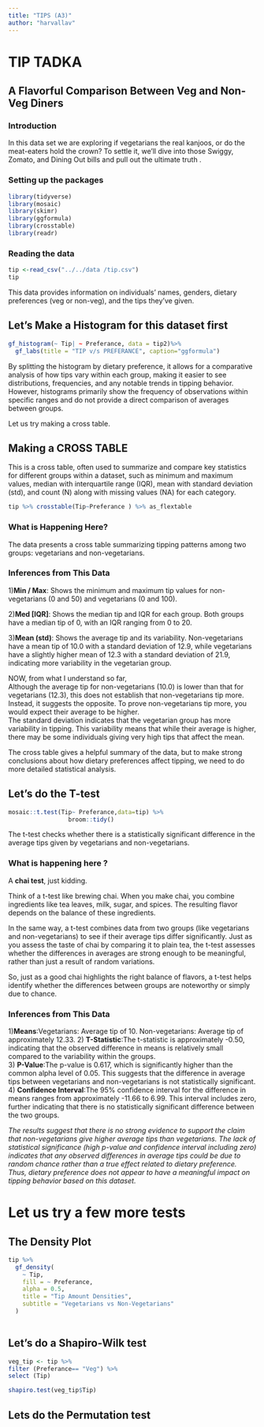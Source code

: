 ```yaml
---
title: "TIPS (A3)"
author: "harvallav"
---
```


# TIP TADKA

## A Flavorful Comparison Between Veg and Non-Veg Diners

### Introduction

In this data set we are exploring if vegetarians the real kanjoos, or do the meat-eaters hold the crown? To settle it, we’ll dive into those Swiggy, Zomato, and Dining Out bills and pull out the ultimate truth .

### Setting up the packages

```r
library(tidyverse)
library(mosaic)
library(skimr)
library(ggformula)
library(crosstable)
library(readr)
```

### Reading the data

```r
tip <-read_csv("../../data /tip.csv")
tip 
```

This data provides information on individuals' names, genders, dietary preferences (veg or non-veg), and the tips they’ve given.

## Let's Make a Histogram for this dataset first

```r
gf_histogram(~ Tip| ~ Preferance, data = tip2)%>%
  gf_labs(title = "TIP v/s PREFERANCE", caption="ggformula")
```

By splitting the histogram by dietary preference, it allows for a comparative analysis of how tips vary within each group, making it easier to see distributions, frequencies, and any notable trends in tipping behavior.\
However, histograms primarily show the frequency of observations within specific ranges and do not provide a direct comparison of averages between groups.

Let us try making a cross table.

## Making a CROSS TABLE

This is a cross table, often used to summarize and compare key statistics for different groups within a dataset, such as minimum and maximum values, median with interquartile range (IQR), mean with standard deviation (std), and count (N) along with missing values (NA) for each category.\

```r
tip %>% crosstable(Tip~Preferance ) %>% as_flextable
```

### What is Happening Here?

The data presents a cross table summarizing tipping patterns among two groups: vegetarians and non-vegetarians.

### Inferences from This Data

1)**Min / Max**: Shows the minimum and maximum tip values for non-vegetarians (0 and 50) and vegetarians (0 and 100).

2)**Med \[IQR\]**: Shows the median tip and IQR for each group. Both groups have a median tip of 0, with an IQR ranging from 0 to 20.

3)**Mean (std)**: Shows the average tip and its variability. Non-vegetarians have a mean tip of 10.0 with a standard deviation of 12.9, while vegetarians have a slightly higher mean of 12.3 with a standard deviation of 21.9, indicating more variability in the vegetarian group.

NOW, from what I understand so far,\
Although the average tip for non-vegetarians (10.0) is lower than that for vegetarians (12.3), this does not establish that non-vegetarians tip more. Instead, it suggests the opposite. To prove non-vegetarians tip more, you would expect their average to be higher.\
The standard deviation indicates that the vegetarian group has more variability in tipping. This variability means that while their average is higher, there may be some individuals giving very high tips that affect the mean.\

The cross table gives a helpful summary of the data, but to make strong conclusions about how dietary preferences affect tipping, we need to do more detailed statistical analysis.

## Let's do the T-test

```r
mosaic::t.test(Tip~ Preferance,data=tip) %>% 
                 broom::tidy()
```

The t-test checks whether there is a statistically significant difference in the average tips given by vegetarians and non-vegetarians.

### What is happening here ?

A **chai test**, just kidding.

Think of a t-test like brewing chai. When you make chai, you combine ingredients like tea leaves, milk, sugar, and spices. The resulting flavor depends on the balance of these ingredients.

In the same way, a t-test combines data from two groups (like vegetarians and non-vegetarians) to see if their average tips differ significantly. Just as you assess the taste of chai by comparing it to plain tea, the t-test assesses whether the differences in averages are strong enough to be meaningful, rather than just a result of random variations.

So, just as a good chai highlights the right balance of flavors, a t-test helps identify whether the differences between groups are noteworthy or simply due to chance.

### Inferences from This Data

1)**Means**:Vegetarians: Average tip of 10. Non-vegetarians: Average tip of approximately 12.33. 2) **T-Statistic**:The t-statistic is approximately -0.50, indicating that the observed difference in means is relatively small compared to the variability within the groups.\
3) **P-Value**:The p-value is 0.617, which is significantly higher than the common alpha level of 0.05. This suggests that the difference in average tips between vegetarians and non-vegetarians is not statistically significant.\
4) **Confidence Interval**:The 95% confidence interval for the difference in means ranges from approximately -11.66 to 6.99. This interval includes zero, further indicating that there is no statistically significant difference between the two groups.

*The results suggest that there is no strong evidence to support the claim that non-vegetarians give higher average tips than vegetarians. The lack of statistical significance (high p-value and confidence interval including zero) indicates that any observed differences in average tips could be due to random chance rather than a true effect related to dietary preference. Thus, dietary preference does not appear to have a meaningful impact on tipping behavior based on this dataset.*



# Let us try a few more tests 

## The Density Plot 

```r
tip %>%
  gf_density(
    ~ Tip,
    fill = ~ Preferance,  
    alpha = 0.5,
    title = "Tip Amount Densities",
    subtitle = "Vegetarians vs Non-Vegetarians"
  ) 
  
```
## Let's do a Shapiro-Wilk test




```r
veg_tip <- tip %>%
filter (Preferance== "Veg") %>%
select (Tip)

shapiro.test(veg_tip$Tip)

```



## Lets do the Permutation test 

